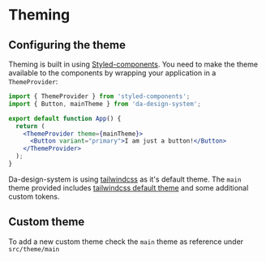 
<Meta title="Advanced/Theme" />

# Theming

## Configuring the theme

Theming is built in using [Styled-components](https://github.com/styled-components/styled-components).
You need to make the theme available to the components by wrapping your application in a `ThemeProvider`:

```jsx
import { ThemeProvider } from 'styled-components';
import { Button, mainTheme } from 'da-design-system';

export default function App() {
  return (
    <ThemeProvider theme={mainTheme}>
      <Button variant="primary">I am just a button!</Button>
    </ThemeProvider>
  );
}
```

Da-design-system is using [tailwindcss](https://tailwindcss.com/) as it's default theme.
The `main` theme provided includes [tailwindcss default theme](https://tailwindcss.com/docs/theme) and some additional custom tokens.

## Custom theme
To add a new custom theme check the `main` theme as reference under `src/theme/main`
